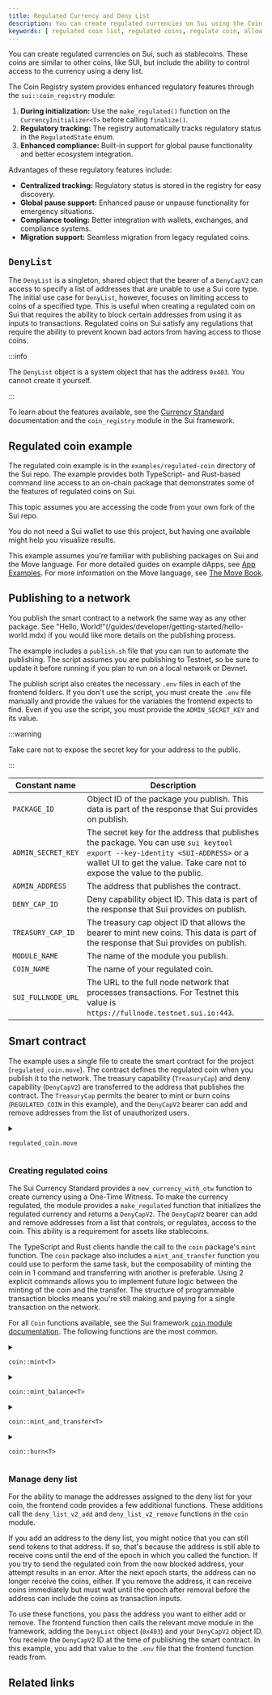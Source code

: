 ```yaml
---
title: Regulated Currency and Deny List
description: You can create regulated currencies on Sui using the Coin Registry system. These coins include the ability to control access using a deny list.
keywords: [ regulated coin list, regulated coins, regulate coin, allow list, deny list, stablecoins, token example, create a token, how to create token, SUI token standards, coin registry ]
---
```


You can create regulated currencies on Sui, such as stablecoins. These coins are similar to other coins, like SUI, but include the ability to control access to the currency using a deny list.

The Coin Registry system provides enhanced regulatory features through the `sui::coin_registry` module:

1. **During initialization:** Use the `make_regulated()` function on the `CurrencyInitializer<T>` before calling `finalize()`.
2. **Regulatory tracking:** The registry automatically tracks regulatory status in the `RegulatedState` enum.
3. **Enhanced compliance:** Built-in support for global pause functionality and better ecosystem integration.

Advantages of these regulatory features include:

- **Centralized tracking:** Regulatory status is stored in the registry for easy discovery.
- **Global pause support:** Enhanced pause or unpause functionality for emergency situations.
- **Compliance tooling:** Better integration with wallets, exchanges, and compliance systems.
- **Migration support:** Seamless migration from legacy regulated coins.

## `DenyList`

The `DenyList` is a singleton, shared object that the bearer of a `DenyCapV2` can access to specify a list of addresses that are unable to use a Sui core type. The initial use case for `DenyList`, however, focuses on limiting access to coins of a specified type. This is useful when creating a regulated coin on Sui that requires the ability to block certain addresses from using it as inputs to transactions. Regulated coins on Sui satisfy any regulations that require the ability to prevent known bad actors from having access to those coins.

:::info

The `DenyList` object is a system object that has the address `0x403`. You cannot create it yourself.

:::

To learn about the features available, see the [Currency Standard](/standards/currency.mdx) documentation and the `coin_registry` module in the Sui framework.

## Regulated coin example

The regulated coin example is in the `examples/regulated-coin` directory of the Sui repo. The example provides both TypeScript- and Rust-based command line access to an on-chain package that demonstrates some of the features of regulated coins on Sui.

<ImportContent source="prerequisites.mdx" mode="snippet" />

This topic assumes you are accessing the code from your own fork of the Sui repo. 

You do not need a Sui wallet to use this project, but having one available might help you visualize results.

This example assumes you're familiar with publishing packages on Sui and the Move language. For more detailed guides on example dApps, see [App Examples](../app-examples.mdx). For more information on the Move language, see [The Move Book](https://move-book.com/).

## Publishing to a network

You publish the smart contract to a network the same way as any other package. See "Hello, World!"(/guides/developer/getting-started/hello-world.mdx) if you would like more details on the publishing process. 

The example includes a `publish.sh` file that you can run to automate the publishing. The script assumes you are publishing to Testnet, so be sure to update it before running if you plan to run on a local network or Devnet.

The publish script also creates the necessary `.env` files in each of the frontend folders. If you don't use the script, you must create the `.env` file manually and provide the values for the variables the frontend expects to find. Even if you use the script, you must provide the `ADMIN_SECRET_KEY` and its value.

:::warning

Take care not to expose the secret key for your address to the public.

:::

| Constant name | Description |
| --- | --- |
| `PACKAGE_ID` | Object ID of the package you publish. This data is part of the response that Sui provides on publish. |
| `ADMIN_SECRET_KEY` | The secret key for the address that publishes the package. You can use `sui keytool export --key-identity <SUI-ADDRESS>` or a wallet UI to get the value. Take care not to expose the value to the public. |
| `ADMIN_ADDRESS` | The address that publishes the contract. |
| `DENY_CAP_ID` | Deny capability object ID. This data is part of the response that Sui provides on publish. |
| `TREASURY_CAP_ID` | The treasury cap object ID that allows the bearer to mint new coins. This data is part of the response that Sui provides on publish. |
| `MODULE_NAME` | The name of the module you publish. |
| `COIN_NAME` | The name of your regulated coin.  |
| `SUI_FULLNODE_URL` | The URL to the full node network that processes transactions. For Testnet this value is `https://fullnode.testnet.sui.io:443`. |

## Smart contract

The example uses a single file to create the smart contract for the project (`regulated_coin.move`). The contract defines the regulated coin when you publish it to the network. The treasury capability (`TreasuryCap`) and deny capability (`DenyCapV2`) are transferred to the address that publishes the contract. The `TreasuryCap` permits the bearer to mint or burn coins (`REGULATED_COIN` in this example), and the `DenyCapV2` bearer can add and remove addresses from the list of unauthorized users. 

<details>

<summary>

`regulated_coin.move`

</summary>

<ImportContent source="examples/regulated-coin/move/sources/regulated_coin.move" mode="code" />

</details>

### Creating regulated coins

The Sui Currency Standard provides a `new_currency_with_otw` function to create currency using a One-Time Witness. To make the currency regulated, the module provides a `make_regulated` function that initializes the regulated currency and returns a `DenyCapV2`. The `DenyCapV2` bearer can add and remove addresses from a list that controls, or regulates, access to the coin. This ability is a requirement for assets like stablecoins.

The TypeScript and Rust clients handle the call to the `coin` package's `mint` function. The `coin` package also includes a `mint_and_transfer` function you could use to perform the same task, but the composability of minting the coin in 1 command and transferring with another is preferable. Using 2 explicit commands allows you to implement future logic between the minting of the coin and the transfer. The structure of programmable transaction blocks means you're still making and paying for a single transaction on the network.

<Tabs groupId="code-language">

<TabItem label="TypeScript" value="typescript">

<ImportContent source="examples/regulated-coin/ts-client/src/main.ts" mode="code" tag="mint" />

</TabItem>

<TabItem label="Rust" value="rust">

<ImportContent source="examples/regulated-coin/rust-client/src/tx_run/coin.rs" mode="code" tag="mint" />

</TabItem>

</Tabs>

For all `Coin` functions available, see the Sui framework [`coin` module documentation](https://github.com/MystenLabs/sui/blob/main/crates/sui-framework/docs/sui/coin.md). The following functions are the most common. 

<details>

<summary>

  `coin::mint<T>`

</summary>

<ImportContent source="crates/sui-framework/packages/sui-framework/sources/coin.move" mode="code" fun="mint" />

</details>
<details>

<summary>

  `coin::mint_balance<T>`

</summary>

<ImportContent source="crates/sui-framework/packages/sui-framework/sources/coin.move" mode="code" fun="mint_balance" />

</details>

<details>

<summary>

  `coin::mint_and_transfer<T>`

</summary>

<ImportContent source="crates/sui-framework/packages/sui-framework/sources/coin.move" mode="code" fun="mint_and_transfer" />

</details>

<details>

<summary>

  `coin::burn<T>`

</summary>

<ImportContent source="crates/sui-framework/packages/sui-framework/sources/coin.move" mode="code" fun="burn" />

</details>

### Manage deny list

For the ability to manage the addresses assigned to the deny list for your coin, the frontend code provides a few additional functions. These additions call the `deny_list_v2_add` and `deny_list_v2_remove` functions in the `coin` module.

If you add an address to the deny list, you might notice that you can still send tokens to that address. If so, that's because the address is still able to receive coins until the end of the epoch in which you called the function. If you try to send the regulated coin from the now blocked address, your attempt results in an error. After the next epoch starts, the address can no longer receive the coins, either. If you remove the address, it can receive coins immediately but must wait until the epoch after removal before the address can include the coins as transaction inputs.

To use these functions, you pass the address you want to either add or remove. The frontend function then calls the relevant move module in the framework, adding the `DenyList` object (`0x403`) and your `DenyCapV2` object ID. You receive the `DenyCapV2` ID at the time of publishing the smart contract. In this example, you add that value to the `.env` file that the frontend function reads from.

<Tabs groupId="code-language">

<TabItem label="TypeScript" value="typescript">

<ImportContent source="examples/regulated-coin/ts-client/src/main.ts" mode="code" tag="deny" />

</TabItem>

<TabItem label="Rust" value="rust">

<ImportContent source="examples/regulated-coin/rust-client/src/tx_run/deny.rs" mode="code" tag="deny" />

</TabItem>

</Tabs>

## Related links

<RelatedLink to="/standards/closed-loop-token.mdx" />
<RelatedLink href="https://github.com/MystenLabs/sui/tree/main/examples/regulated-coin" label="Source code" desc="The source code in GitHub for this example." />
<RelatedLink to="/guides/developer/coin/in-game-token.mdx" />
<RelatedLink to="/guides/developer/coin/loyalty.mdx" />